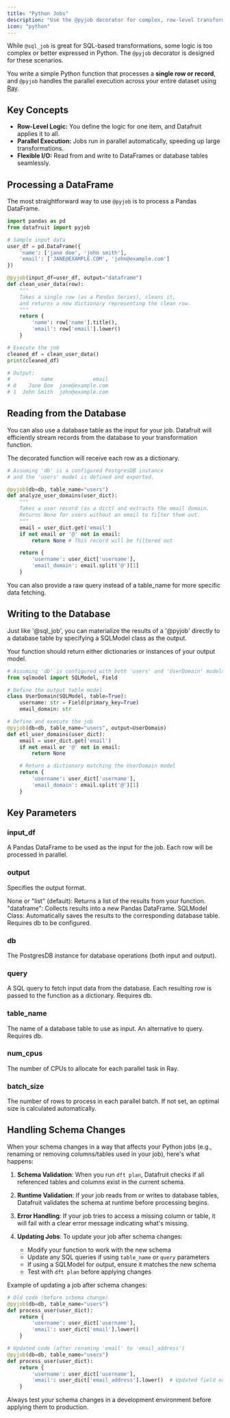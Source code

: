 ```yaml
---
title: "Python Jobs"
description: "Use the @pyjob decorator for complex, row-level transformations in Python, with built-in parallelization."
icon: "python"
---
```


While `@sql_job` is great for SQL-based transformations, some logic is too complex or better expressed in Python. The `@pyjob` decorator is designed for these scenarios.

You write a simple Python function that processes a **single row or record**, and `@pyjob` handles the parallel execution across your entire dataset using [Ray](https://www.ray.io/).

## Key Concepts

- **Row-Level Logic:** You define the logic for one item, and Datafruit applies it to all.
- **Parallel Execution:** Jobs run in parallel automatically, speeding up large transformations.
- **Flexible I/O:** Read from and write to DataFrames or database tables seamlessly.

## Processing a DataFrame

The most straightforward way to use `@pyjob` is to process a Pandas DataFrame.

```python
import pandas as pd
from datafruit import pyjob

# Sample input data
user_df = pd.DataFrame({
    'name': ['jane doe', 'john smith'],
    'email': ['JANE@EXAMPLE.COM', 'john@example.com']
})

@pyjob(input_df=user_df, output="dataframe")
def clean_user_data(row):
    """
    Takes a single row (as a Pandas Series), cleans it,
    and returns a new dictionary representing the clean row.
    """
    return {
        'name': row['name'].title(),
        'email': row['email'].lower()
    }

# Execute the job
cleaned_df = clean_user_data()
print(cleaned_df)

# Output:
#          name             email
# 0    Jane Doe  jane@example.com
# 1  John Smith  john@example.com
```

## Reading from the Database
You can also use a database table as the input for your job. Datafruit will efficiently stream records from the database to your transformation function.

The decorated function will receive each row as a dictionary.

```python
# Assuming 'db' is a configured PostgresDB instance
# and the 'users' model is defined and exported.

@pyjob(db=db, table_name="users")
def analyze_user_domains(user_dict):
    """
    Takes a user record (as a dict) and extracts the email domain.
    Returns None for users without an email to filter them out.
    """
    email = user_dict.get('email')
    if not email or '@' not in email:
        return None # This record will be filtered out

    return {
        'username': user_dict['username'],
        'email_domain': email.split('@')[1]
    }

```
You can also provide a raw query instead of a table_name for more specific data fetching.


## Writing to the Database
Just like '@sql_job', you can materialize the results of a '@pyjob' directly to a database table by specifying a SQLModel class as the output.

Your function should return either dictionaries or instances of your output model.

```python
# Assuming 'db' is configured with both 'users' and 'UserDomain' models.
from sqlmodel import SQLModel, Field

# Define the output table model
class UserDomain(SQLModel, table=True):
    username: str = Field(primary_key=True)
    email_domain: str

# Define and execute the job
@pyjob(db=db, table_name="users", output=UserDomain)
def etl_user_domains(user_dict):
    email = user_dict.get('email')
    if not email or '@' not in email:
        return None

    # Return a dictionary matching the UserDomain model
    return {
        'username': user_dict['username'],
        'email_domain': email.split('@')[1]
    }

```

## Key Parameters

### input_df

A Pandas DataFrame to be used as the input for the job. Each row will be processed in parallel.

### output

Specifies the output format.

None or &quot;list&quot; (default): Returns a list of the results from your function.
&quot;dataframe&quot;: Collects results into a new Pandas DataFrame.
SQLModel Class: Automatically saves the results to the corresponding database table. Requires db to be configured.

### db

The PostgresDB instance for database operations (both input and output).

### query

A SQL query to fetch input data from the database. Each resulting row is passed to the function as a dictionary. Requires db.

### table_name

The name of a database table to use as input. An alternative to query. Requires db.

### num_cpus

The number of CPUs to allocate for each parallel task in Ray.

### batch_size

The number of rows to process in each parallel batch. If not set, an optimal size is calculated automatically.

## Handling Schema Changes

When your schema changes in a way that affects your Python jobs (e.g., renaming or removing columns/tables used in your job), here's what happens:

1. **Schema Validation**: When you run `dft plan`, Datafruit checks if all referenced tables and columns exist in the current schema.

2. **Runtime Validation**: If your job reads from or writes to database tables, Datafruit validates the schema at runtime before processing begins.

3. **Error Handling**: If your job tries to access a missing column or table, it will fail with a clear error message indicating what's missing.

4. **Updating Jobs**: To update your job after schema changes:
   - Modify your function to work with the new schema
   - Update any SQL queries if using `table_name` or `query` parameters
   - If using a SQLModel for output, ensure it matches the new schema
   - Test with `dft plan` before applying changes

Example of updating a job after schema changes:

```python
# Old code (before schema change)
@pyjob(db=db, table_name="users")
def process_user(user_dict):
    return {
        'username': user_dict['username'],
        'email': user_dict['email'].lower()
    }

# Updated code (after renaming 'email' to 'email_address')
@pyjob(db=db, table_name="users")
def process_user(user_dict):
    return {
        'username': user_dict['username'],
        'email': user_dict['email_address'].lower()  # Updated field name
    }
```

Always test your schema changes in a development environment before applying them to production.